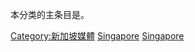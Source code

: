 {{Commons cat|Internet in Singapore}}
本分类的主条目是'''{{link-en|新加坡互联网|Internet in Singapore}}'''。

[[Category:新加坡媒體|Category:新加坡媒體]]
[[Category:各国互联网|Singapore]]
[[Category:亚洲各国互联网|Singapore]]